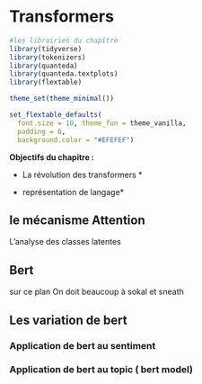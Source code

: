 # Transformers

```r
#les librairies du chapître
library(tidyverse)
library(tokenizers)
library(quanteda)
library(quanteda.textplots)
library(flextable)

theme_set(theme_minimal()) 

set_flextable_defaults(
  font.size = 10, theme_fun = theme_vanilla,
  padding = 6,
  background.color = "#EFEFEF")
```

**Objectifs du chapitre :**

<div>

* La révolution des transformers *

* représentation de langage*

</div>


## le mécanisme Attention

L'analyse des classes latentes

## Bert

sur ce plan On doit beaucoup à sokal et sneath

## Les variation de bert

### Application de bert au sentiment

### Application de bert au topic ( bert model)
